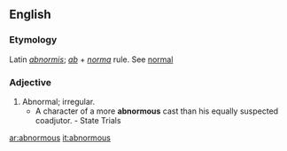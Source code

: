 ==English==

===Etymology===
Latin ''[[abnormis]]''; ''[[ab]]'' + ''[[norma]]'' rule. See [[normal]]
===Adjective===
{{en-adj}}

#Abnormal; irregular.
#*A character of a more '''abnormous''' cast than his equally suspected coadjutor. - State Trials

[[ar:abnormous]]
[[it:abnormous]]